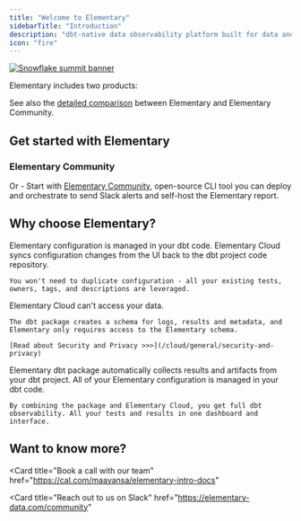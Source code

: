 ```yaml
---
title: "Welcome to Elementary"
sidebarTitle: "Introduction"
description: "dbt-native data observability platform built for data and analytics engineers."
icon: "fire"
---
```


<a href="https://www.elementary-data.com/snowflake-summit-24" target="_blank">
 <div className="dark:#4A165C rounded-md p-0">
  <img
    src="https://res.cloudinary.com/diuctyblm/image/upload/v1716899940/Alerts/Snowflake%20summit.png"
    alt="Snowflake summit banner"
    noZoom
  />
</div>
</a>


Elementary includes two products:

<Snippet file="quickstart/quickstart-cards.mdx" />

See also the [detailed comparison](/overview/cloud-vs-oss) between Elementary and Elementary Community.

## Get started with Elementary

<Snippet file="cloud/quickstart-steps.mdx" />

### Elementary Community

Or - Start with [Elementary Community](/oss/quickstart/quickstart-cli-package), open-source CLI tool you can deploy and orchestrate to send Slack alerts and self-host the Elementary report.


## Why choose Elementary?

<AccordionGroup>
  <Accordion title="Built for data developers" icon="code" iconType="solid">
    Elementary configuration is managed in your dbt code. 
    Elementary Cloud syncs configuration changes from the UI back to the dbt project code repository.

    You won't need to duplicate configuration - all your existing tests, owners, tags, and descriptions are leveraged.

  </Accordion>

  <Accordion title="Secure by design" icon="lock" iconType="solid">
    Elementary Cloud can't access your data.

    The dbt package creates a schema for logs, results and metadata, and Elementary only requires access to the Elementary schema.

    [Read about Security and Privacy >>>](/cloud/general/security-and-privacy)

  </Accordion>

  <Accordion title="dbt native" icon="cube">
    Elementary dbt package automatically collects results and artifacts from your dbt project. All of your Elementary configuration is managed in your dbt code.

    By combining the package and Elementary Cloud, you get full dbt observability. All your tests and results in one dashboard and interface.

  </Accordion>

</AccordionGroup>


## Want to know more?

<Card
title="Book a call with our team"
href="https://cal.com/maayansa/elementary-intro-docs"
></Card>
<Card
title="Reach out to us on Slack"
href="https://elementary-data.com/community"
></Card>
